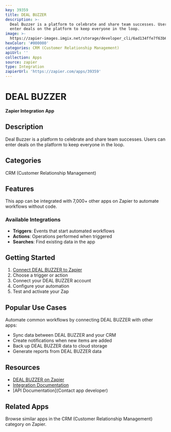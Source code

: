 ```yaml
---
key: 39359
title: DEAL BUZZER
description: >-
  Deal Buzzer is a platform to celebrate and share team successes. Users can
  enter deals on the platform to keep everyone in the loop.
image: >-
  https://zapier-images.imgix.net/storage/developer_cli/6ad134ffe7f63b6e9fd9c5e05c34f80c.png?auto=format%2Ccompress&ixlib=python-3.0.0&q=50
hexColor: '#000000'
categories: CRM (Customer Relationship Management)
apiUrl: ''
collection: Apps
source: zapier
type: Integration
zapierUrl: 'https://zapier.com/apps/39359'
---
```

# DEAL BUZZER

**Zapier Integration App**

## Description

Deal Buzzer is a platform to celebrate and share team successes. Users can enter deals on the platform to keep everyone in the loop.

## Categories

CRM (Customer Relationship Management)

## Features

This app can be integrated with 7,000+ other apps on Zapier to automate workflows without code.

### Available Integrations

- **Triggers**: Events that start automated workflows
- **Actions**: Operations performed when triggered
- **Searches**: Find existing data in the app

## Getting Started

1. [Connect DEAL BUZZER to Zapier](https://zapier.com/apps/39359)
2. Choose a trigger or action
3. Connect your DEAL BUZZER account
4. Configure your automation
5. Test and activate your Zap

## Popular Use Cases

Automate common workflows by connecting DEAL BUZZER with other apps:

- Sync data between DEAL BUZZER and your CRM
- Create notifications when new items are added
- Back up DEAL BUZZER data to cloud storage
- Generate reports from DEAL BUZZER data

## Resources

- [DEAL BUZZER on Zapier](https://zapier.com/apps/39359)
- [Integration Documentation](https://zapier.com/apps/39359/integrations)
- [API Documentation](Contact app developer)

## Related Apps

Browse similar apps in the CRM (Customer Relationship Management) category on Zapier.
